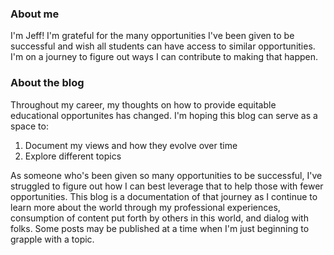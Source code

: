 ### About me

I'm Jeff! I'm grateful for the many opportunities I've been given to be successful and wish all students can have access to similar opportunities. I'm on a journey to figure out ways I can contribute to making that happen.

### About the blog

Throughout my career, my thoughts on how to provide equitable educational opportunites has changed. I'm hoping this blog can serve as a space to:

1. Document my views and how they evolve over time
1. Explore different topics

As someone who's been given so many opportunities to be successful, I've struggled to figure out how I can best leverage that to help those with fewer opportunities. This blog is a documentation of that journey as I continue to learn more about the world through my professional experiences, consumption of content put forth by others in this world, and dialog with folks. Some posts may be published at a time when I'm just beginning to grapple with a topic.
